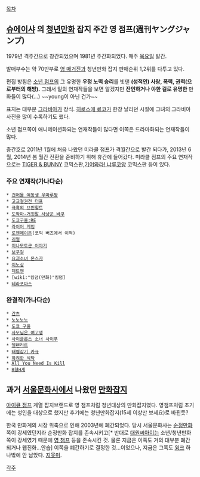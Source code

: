 [[목차]]

== [[슈에이샤]] 의 [[청년만화]] 잡지 주간 영 점프(週刊ヤングジャンプ) ==
1979년 격주간으로 창간되었으며 1981년 주간화되었다. 매주 [[목요일]] 발간.

발매부수는 약 70만부로 [[영 매거진]]과 청년만화 잡지 판매순위 1,2위를 다투고 있다.

편집 방침은 [[소년 점프]]의 그 유명한 '''우정 노력 승리'''를 빗댄 '''(성적인) 사랑, 폭력, 권력(으로부터의 해방).''' 그래서 밑의 연재작들을 보면 알겠지만 '''잔인하거나 야한 걸로 유명한''' 만화들이 많다(...) ~~young이 아닌 건가~~

표지는 대부분 [[그라비아]]가 장식. [[히로스에 료코]]가 한창 날리던 시절에 그녀의 그라비아 사진을 많이 수록하기도 했다.

소년 점프쪽이 애니메이션화되는 연재작들이 많다면 이쪽은 드라마화되는 연재작들이 많다.

증간호로 2011년 1월에 처음 나왔던 미라클 점프가 격월간으로 발간 되다가, 2013년 6월, 2014년 봄 월간 전환을 준비하기 위해 휴간에 들어갔다. 미라클 점프의 주요 연재작으로는 [[TIGER & BUNNY]] 코믹스판,[[기어와라! 냐루코양]] 코믹스판 등이 있다.

=== 주요 연재작(가나다순) ===
 * [[건어물 여동생 우마루짱]]
 * [[고교철권전 터프]]
 * [[극흑의 브륀힐트]]
 * [[도박마-거짓말 사냥꾼 바쿠]]
 * [[도쿄구울:RE]]
 * [[라이어 게임]]
 * [[로젠메이든]](코믹 버즈에서 이적)
 * [[리얼]]
 * [[미나모토군 이야기]]
 * [[보쿠걸]]
 * [[요괴소녀 몬스가]]
 * [[이노상]]
 * [[제트맨]]
 * [wiki:"킹덤(만화)"킹덤]
 * [[테라포마스]]

=== 완결작(가나다순) ===
 * [[간츠]]
 * [[노노노노]]
 * [[도쿄 구울]]
 * [[사모님은 여고생]]
 * [[사이클롭스 소녀 사이푸]]
 * [[엘펜리트]]
 * [[태엽감기 카규]]
 * [[화려한 식탁]]
 * [[All You Need Is Kill]]
 * [[B형H계]]

== 과거 [[서울문화사]]에서 나왔던 [[만화잡지]] ==
[[아이큐 점프]] 계열 잡지브랜드로 영 챔프처럼 청년대상의 만화잡지였다. 영챔프처럼 초기에는 성인을 대상으로 했지만 후기에는 청년만화잡지(15세 이상만 보세요)로 바뀐듯?

한국 만화계의 시장 위축으로 인해 2003년에 폐간되었다. 당시 서울문화사는 [[순정만화]] 쪽이 강세였던지라 순정만화 잡지를 존속시키고[* 반대로 [[대원씨아이]]는 소년/청년만화 쪽이 강세였기 때문에 [[영 챔프]] 등을 존속시킨 것. 물론 지금은 이쪽도 거의 대부분 폐간되거나 웹진화...안습] 이쪽을 폐간하기로 결정한 것...이었으나, 지금은 그쪽도 [[윙크]] 하나밖에 안 남았다. [[지못미]].

[[각주]]
